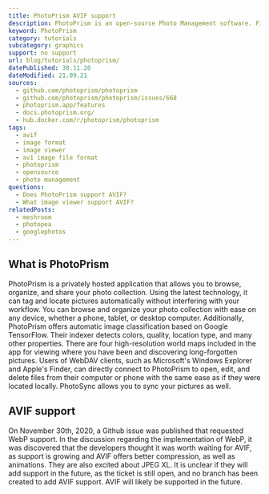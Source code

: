 ```yaml
---
title: PhotoPrism AVIF support
description: PhotoPrism is an open-source Photo Management software. Find out if PhotoPrism already supports AVIF.
keyword: PhotoPrism
category: tutorials
subcategory: graphics
support: no support
url: blog/tutorials/photoprism/
datePublished: 30.11.20
dateModified: 21.09.21
sources:
  - github.com/photoprism/photoprism
  - github.com/photoprism/photoprism/issues/668
  - photoprism.app/features
  - docs.photoprism.org/
  - hub.docker.com/r/photoprism/photoprism
tags:
  - avif
  - image format
  - image viewer
  - av1 image file format
  - photoprism
  - opensource
  - photo management
questions:
  - Does PhotoPrism support AVIF?
  - What image viewer support AVIF?
relatedPosts:
  - meshroom
  - photopea
  - googlephotos
---
```


## What is PhotoPrism

PhotoPrism is a privately hosted application that allows you to browse, organize, and share your photo collection. Using the latest technology, it can tag and locate pictures automatically without interfering with your workflow. You can browse and organize your photo collection with ease on any device, whether a phone, tablet, or desktop computer. Additionally, PhotoPrism offers automatic image classification based on Google TensorFlow. Their indexer detects colors, quality, location type, and many other properties. There are four high-resolution world maps included in the app for viewing where you have been and discovering long-forgotten pictures. Users of WebDAV clients, such as Microsoft's Windows Explorer and Apple's Finder, can directly connect to PhotoPrism to open, edit, and delete files from their computer or phone with the same ease as if they were located locally. PhotoSync allows you to sync your pictures as well.

## AVIF support

On November 30th, 2020, a Github issue was published that requested WebP support. In the discussion regarding the implementation of WebP, it was discovered that the developers thought it was worth waiting for AVIF, as support is growing and AVIF offers better compression, as well as animations. They are also excited about JPEG XL. It is unclear if they will add support in the future, as the ticket is still open, and no branch has been created to add AVIF support. AVIF will likely be supported in the future.
